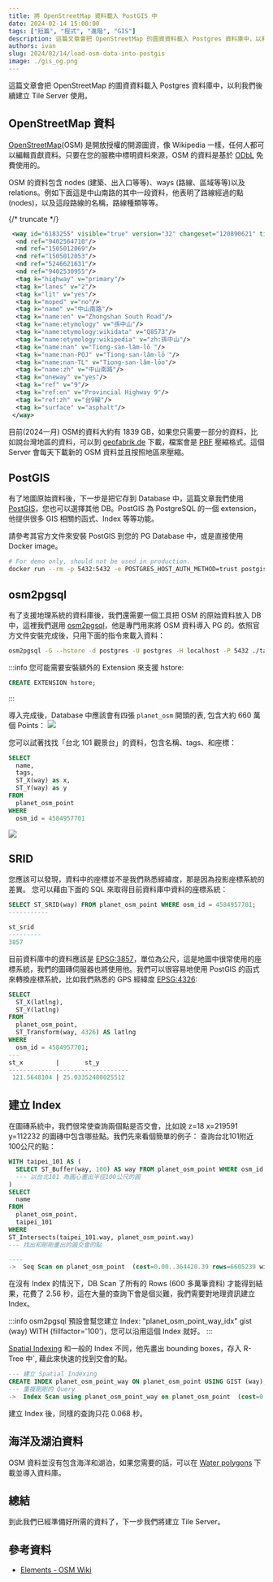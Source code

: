 ```yaml
---
title: 將 OpenStreetMap 資料載入 PostGIS 中
date: 2024-02-14 15:00:00
tags: ["短篇", "程式", "進階", "GIS"]
description: 這篇文章會把 OpenStreetMap 的圖資資料載入 Postgres 資料庫中，以利我們後續建立 Tile Server 使用。
authors: ivan
slug: 2024/02/14/load-osm-data-into-postgis
image: ./gis_og.png
---
```


這篇文章會把 OpenStreetMap 的圖資資料載入 Postgres 資料庫中，以利我們後續建立 Tile Server 使用。

## OpenStreetMap 資料
[OpenStreetMap](https://www.openstreetmap.org/#map=16/24.9878/121.5358)(OSM) 是開放授權的開源圖資，像 Wikipedia 一樣，任何人都可以編輯貢獻資料。只要在您的服務中標明資料來源，OSM 的資料是基於 [ODbL](https://www.openstreetmap.org/copyright) 免費使用的。

OSM 的資料包含 nodes (建築、出入口等等)、ways (路線、區域等等)以及 relations。例如下面這是中山南路的其中一段資料，他表明了路線經過的點(nodes)，以及這段路線的名稱，路線種類等等。

{/* truncate */}
```xml
 <way id="6183255" visible="true" version="32" changeset="120890621" timestamp="2022-05-12T13:45:49Z" user="user_xxxxx" uid="xxxxx">
  <nd ref="9402564710"/>
  <nd ref="1505012069"/>
  <nd ref="1505012053"/>
  <nd ref="5246621631"/>
  <nd ref="9402530955"/>
  <tag k="highway" v="primary"/>
  <tag k="lanes" v="2"/>
  <tag k="lit" v="yes"/>
  <tag k="moped" v="no"/>
  <tag k="name" v="中山南路"/>
  <tag k="name:en" v="Zhongshan South Road"/>
  <tag k="name:etymology" v="孫中山"/>
  <tag k="name:etymology:wikidata" v="Q8573"/>
  <tag k="name:etymology:wikipedia" v="zh:孫中山"/>
  <tag k="name:nan" v="Tiong-san-lâm-lō͘"/>
  <tag k="name:nan-POJ" v="Tiong-san-lâm-lō͘"/>
  <tag k="name:nan-TL" v="Tiong-san-lâm-lōo"/>
  <tag k="name:zh" v="中山南路"/>
  <tag k="oneway" v="yes"/>
  <tag k="ref" v="9"/>
  <tag k="ref:en" v="Provincial Highway 9"/>
  <tag k="ref:zh" v="台9線"/>
  <tag k="surface" v="asphalt"/>
 </way>
```

目前(2024一月) OSM的資料大約有 1839 GB，如果您只需要一部分的資料，比如說台灣地區的資料，可以到 [geofabrik.de](https://download.geofabrik.de/asia/taiwan.html) 下載，檔案會是 [PBF](https://wiki.openstreetmap.org/wiki/PBF_Format) 壓縮格式。這個 Server 會每天下載新的 OSM 資料並且按照地區來壓縮。

## PostGIS
有了地圖原始資料後，下一步是把它存到 Database 中，這篇文章我們使用 [PostGIS](https://postgis.net/)，您也可以選擇其他 DB。PostGIS 為 PostgreSQL 的一個 extension，他提供很多 GIS 相關的函式、Index 等等功能。

請參考其官方文件來安裝 PostGIS 到您的 PG Database 中，或是直接使用 Docker image。

```bash
# For demo only, should not be used in production.
docker run --rm -p 5432:5432 -e POSTGRES_HOST_AUTH_METHOD=trust postgis/postgis:16-3.4
```

## osm2pgsql
有了支援地理系統的資料庫後，我們還需要一個工具把 OSM 的原始資料放入 DB 中，這裡我們選用 [osm2pgsql](https://osm2pgsql.org/)，他是專門用來將 OSM 資料導入 PG 的。依照官方文件安裝完成後，只用下面的指令來載入資料：

```bash
osm2pgsql -G --hstore -d postgres -U postgres -H localhost -P 5432 ./taiwan-latest.osm.pbf
```

:::info
您可能需要安裝額外的 Extension 來支援 hstore:
```sql
CREATE EXTENSION hstore;
```
:::

導入完成後，Database 中應該會有四張 `planet_osm` 開頭的表, 包含大約 660 萬個 Points：
![](./db.png)

您可以試著找找「台北 101 觀景台」的資料，包含名稱、tags、和座標：
```sql
SELECT
  name,
  tags,
  ST_X(way) as x,
  ST_Y(way) as y
FROM
  planet_osm_point
WHERE
  osm_id = 4584957701
```
![](./101.png)

## SRID
您應該可以發現，資料中的座標並不是我們熟悉經緯度，那是因為投影座標系統的差異。
您可以藉由下面的 SQL 來取得目前資料庫中資料的座標系統：
```sql
SELECT ST_SRID(way) FROM planet_osm_point WHERE osm_id = 4584957701;
-----------

st_srid 
---------
3857
```
目前資料庫中的資料應該是 [EPSG:3857](https://epsg.io/3857)，單位為公尺，這是地圖中很常使用的座標系統，我們的圖磚伺服器也將使用他。我們可以很容易地使用 PostGIS 的函式來轉換座標系統，比如我們熟悉的 GPS 經緯度 [EPSG:4326](https://epsg.io/4326):
```sql
SELECT
  ST_X(latlng),
  ST_Y(latlng)
FROM
  planet_osm_point,
  ST_Transform(way, 4326) AS latlng
WHERE
  osm_id = 4584957701;
---
st_x         |       st_y        
---------------------------------
 121.5648104 | 25.03352480025512
```

## 建立 Index
在圖磚系統中，我們很常使查詢兩個點是否交會，比如說 z=18 x=219591 y=112232 的圖磚中包含哪些點。我們先來看個簡單的例子：
查詢台北101附近100公尺的點：
```sql
WITH taipei_101 AS (
  SELECT ST_Buffer(way, 100) AS way FROM planet_osm_point WHERE osm_id = 4584957701 LIMIT 1
  --- 以台北101 為圓心畫出半徑100公尺的圓
)
SELECT
  name
FROM
  planet_osm_point,
  taipei_101
WHERE
ST_Intersects(taipei_101.way, planet_osm_point.way)
--- 找出和剛剛畫出的圓交會的點

----
->  Seq Scan on planet_osm_point  (cost=0.00..364420.39 rows=6605239 width=47) (actual time=0.042..882.363 rows=6605239 loops=1)

```
在沒有 Index 的情況下，DB Scan 了所有的 Rows (600 多萬筆資料) 才能得到結果，花費了 2.56 秒，這在大量的查詢下會是個災難，我們需要對地理資訊建立 Index。

:::info
osm2pgsql 預設會幫您建立 Index: "planet_osm_point_way_idx" gist (way) WITH (fillfactor='100')，您可以沿用這個 Index 就好。
:::

[Spatial Indexing](https://postgis.net/workshops/postgis-intro/indexing.html) 和一般的 Index 不同，他先畫出 bounding boxes，存入 R-Tree 中`, 藉此來快速的找到交會的點。

```sql
--- 建立 Spatial Indexing
CREATE INDEX planet_osm_point_way ON planet_osm_point USING GIST (way);
--- 重複剛剛的 Query
->  Index Scan using planet_osm_point_way on planet_osm_point  (cost=0.41..10934.48 rows=661 width=47) (actual time=0.109..0.263 rows=208 loops=1)
```
建立 Index 後，同樣的查詢只花 0.068 秒。

## 海洋及湖泊資料
OSM 資料並沒有包含海洋和湖泊，如果您需要的話，可以在 [Water polygons](https://osmdata.openstreetmap.de/data/water-polygons.html) 下載並導入資料庫。

## 總結
到此我們已經準備好所需的資料了，下一步我們將建立 Tile Server。



<GisSeries />

## 參考資料
- [Elements - OSM Wiki](https://wiki.openstreetmap.org/wiki/Elements)
